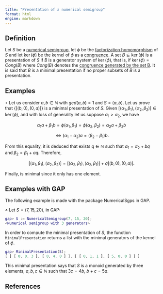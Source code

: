 ```yaml
---
title: "Presentation of a numerical semigroup"
format: html
engine: markdown
---
```


## Definition

Let $S$ be a [numerical semigroup](../Basic-concepts/Numerical-semigroup.qmd), let $\phi$ be the [factorization homomorphism](Factorization-homomorphism.qmd) of $S$ and let $\ker(\phi)$ be the kernel of $\phi$ as a [congruence](Congruence-set.qmd). A set $B \subseteq \ker(\phi)$ is a presentation of $S$ if $B$ is a generator system of $\ker(\phi)$, that is, if $\ker(\phi) = Cong(B)$ where $Cong(B)$ denotes the [congruence generated by the set B](Congruence-set.qmd). It is said that $B$ is a minimal presentation if no proper subsets of $B$ is a presentation.

## Examples

$\circ$ Let us consider $a,b \in \mathbb{N}$ with $gcd(a,b) = 1$ and $S = \langle a, b \rangle$. Let us prove that $\{[(b,0), (0,a)]\}$ is a minimal presentation of $S$. Given $[(\alpha_1, \beta_1), (\alpha_2, \beta_2)] \in \ker(\phi)$, and with loss of generality let us suppose $\alpha_1 > \alpha_2$, we have

$$
\alpha_1a + \beta_1b = \phi(\alpha_1, \beta_1) = \phi(\alpha_2, \beta_2) = \alpha_2a + \beta_2 b
$$

$$
\Longleftrightarrow (\alpha_1 - \alpha_2)a = (\beta_2 - \beta_1)b.
$$

From this equality, it is deduced that exists $q \in \mathbb{N}$ such that $\alpha_1 = \alpha_2 + bq$ and $\beta_2 = \beta_1 + aq$. Therefore,

$$
[(\alpha_1, \beta_1), (\alpha_2, \beta_2)] = [(\alpha_2, \beta_1), (\alpha_2, \beta_1)] + q[(b,0), (0,a)].
$$

Finally, is minimal since it only has one element.

## Examples with GAP

The following example is made with the package NumericalSgps in GAP.

$\diamond$ Let $S = \langle 7, 15, 20 \rangle$, in GAP:

``` gap
gap> S := NumericalSemigroup(7, 15, 20);
<Numerical semigroup with 3 generators>
```

In order to compute the minimal presentation of $S$, the function `MinimalPresentation` returns a list with the minimal generators of the kernel of $\phi$.

``` gap
gap> MinimalPresentation(S);
[ [ [ 0, 0, 3 ], [ 0, 4, 0 ] ], [ [ 0, 1, 1 ], [ 5, 0, 0 ] ] ]
```

This minimal presentation says that $S$ is a monoid generated by three elements, $a,b,c \in \mathbb{N}$ such that $3c = 4b$, $b + c = 5a$.

## References
